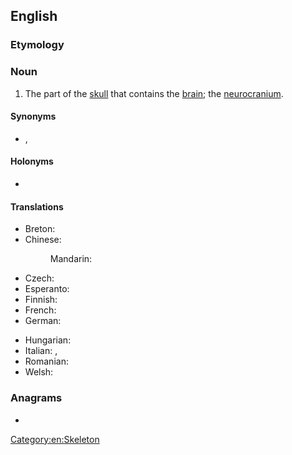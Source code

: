 ==English==

===Etymology===
{{compound|en|brain|case}}

===Noun===
{{en-noun}}

# The part of the [[skull]] that contains the [[brain]]; the [[neurocranium]].

====Synonyms====
* {{l|en|cranium}}, {{l|en|neurocranium}}

====Holonyms====
* {{l|en|skull}}

====Translations====
{{trans-top|the part of the skull containing the brain}}
* Breton: {{t|br|boest ar penn|f}}
* Chinese:
*: Mandarin: {{t+|cmn|腦殼|tr=nǎoké}}
* Czech: {{t|cs|mozkovna|f}}
* Esperanto: {{t+|eo|cerbujo}}
* Finnish: {{t+|fi|aivokoppa}}
* French: {{t+|fr|boîte crânienne|f}}
* German: {{t+|de|Hirnschale|f}}
{{trans-mid}}
* Hungarian: {{t+|hu|agykoponya}}
* Italian: {{t|it|scatola cranica|f}}, {{t+|it|cranio|m}}
* Romanian: {{t+|ro|cutie craniană|f}}
* Welsh: {{t|cy|padell yr ymennydd|f}}
{{trans-bottom}}

===Anagrams===
* {{anagrams|en|a=aabceinrs|carabines}}

[[Category:en:Skeleton]]